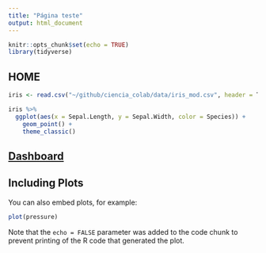 ```yaml
---
title: "Página teste"
output: html_document
---
```


```r
knitr::opts_chunk$set(echo = TRUE)
library(tidyverse)

```

## HOME

```r
iris <- read.csv("~/github/ciencia_colab/data/iris_mod.csv", header = T)

iris %>% 
  ggplot(aes(x = Sepal.Length, y = Sepal.Width, color = Species)) +
    geom_point() +
    theme_classic()

```

## [Dashboard](extra_dashboard.html)

## Including Plots

You can also embed plots, for example:

```r
plot(pressure)
```

Note that the `echo = FALSE` parameter was added to the code chunk to prevent printing of the R code that generated the plot.
